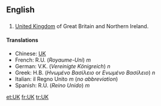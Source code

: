 ==English==

==={{initialism}}===

#[[United Kingdom]] of Great Britain and Northern Ireland.

====Translations====

*Chinese: [[UK]]
*French: R.U. (''Royaume-Uni'') ''m''
*German: V.K. (''Vereinigte Königreich'') ''n''
*Greek: Η.Β. (''Ηνωμένο Βασίλειο'' or ''Ενωμένο Βασίλειο'') ''n''
*Italian: il Regno Unito ''m'' (''no abbreviation'')
*Spanish: R.U. (''Reino Unido'') ''m''
[[et:UK]]
[[fr:UK]]
[[tr:UK]]